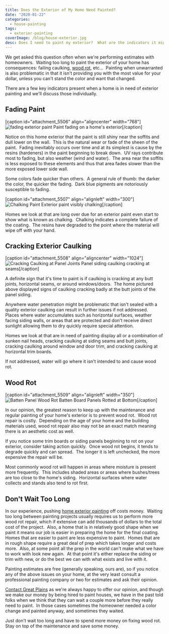 ```yaml
---
title: Does the Exterior of My Home Need Painted?
date: "2020-01-22"
categories:
  - house-painting
tags:
  - exterior-painting
coverImage: /blog/house-exterior.jpg
desc: Does I need to paint my exterior?  What are the indicators it might be time?
---
```


We get asked this question often when we're performing estimates with homeowners.  Waiting too long to paint the exterior of your home has consequences: failing caulking, [wood rot](https://greatplainspaintingkc.com/wood-rot-issues-prevention-kansas-city/), etc...  Painting when unwarranted is also problematic in that it isn't providing you with the most value for your dollar, unless you can't stand the color and want that changed.

There are a few key indicators present when a home is in need of exterior painting and we'll discuss those individually.

## Fading Paint

\[caption id="attachment_5506" align="aligncenter" width="768"\]![fading exterior paint](/blog/images/fading-768x1024.jpg) Paint fading on a home's exterior\[/caption\]



Notice on this home exterior that the paint is still shiny near the soffits and dull lower on the wall.  This is the natural wear or fade of the sheen of the paint.  Fading inevitably occurs over time and at its simplest is cause by the resins (hardeners) in the paint beginning to break down.  UV rays contribute most to fading, but also weather (wind and water).  The area near the soffits is less exposed to these elements and thus that area fades slower than the more exposed lower side wall.

Some colors fade quicker than others.  A general rule of thumb: the darker the color, the quicker the fading.  Dark blue pigments are notoriously susceptible to fading.

\[caption id="attachment_5507" align="alignleft" width="300"\]![Chalking Paint](/blog/images/chalking-300x240.jpg) Exterior paint visibly chalking\[/caption\]

Homes we look at that are long over due for an exterior paint even start to show what is known as chalking.  Chalking indicates a complete failure of the coating.  The resins have degraded to the point where the material will wipe off with your hand.

## Cracking Exterior Caulking

\[caption id="attachment_5508" align="aligncenter" width="1024"\]![Cracking Caulking at Panel Joints](/blog/images/cracking-1024x768.jpg) Panel siding caulking cracking at seams\[/caption\]

A definite sign that it's time to paint is if caulking is cracking at any butt joints, horizontal seams, or around windows/doors.  The home pictured above displayed signs of caulking cracking badly at the butt joints of the panel siding.

Anywhere water penetration might be problematic that isn't sealed with a quality exterior caulking can result in further issues if not addressed.  Places where water accumulates such as horizontal surfaces, weather facing siding walls, or areas that are protected and don't receive direct sunlight allowing them to dry quickly require special attention.

Homes we look at that are in need of painting display all or a combination of sunken nail heads, cracking caulking at siding seams and butt joints, cracking caulking around window and door trim, and cracking caulking at horizontal trim boards.

If not addressed, water will go where it isn't intended to and cause wood rot.

## Wood Rot

\[caption id="attachment_5509" align="alignleft" width="350"\]![Batten Panel Wood Rot](/blog/images/wood-rot-768x1024.jpg) Batten Board Panels Rotted at Bottom\[/caption\]

In our opinion, the greatest reason to keep up with the maintenance and regular painting of your home's exterior is to prevent wood rot.  Wood rot repair is costly.  Depending on the age of your home and the building materials used, wood rot repair also may not be an exact match meaning there is an aesthetic cost as well.

If you notice some trim boards or siding panels beginning to rot on your exterior, consider taking action quickly.  Once wood rot begins, it tends to degrade quickly and can spread.  The longer it is left unchecked, the more expensive the repair will be.

Most commonly wood rot will happen in areas where moisture is present more frequently.  This includes shaded areas or areas where bushes/trees are too close to the home's siding.  Horizontal surfaces where water collects and stands also tend to rot first.

## Don't Wait Too Long

In our experience, pushing [home exterior painting](https://greatplainspaintingkc.com/exterior-painting-kansas-city/) off costs money.  Waiting too long between painting projects usually requires us to perform more wood rot repair, which if extensive can add thousands of dollars to the total cost of the project.  Also, a home that is in relatively good shape when we paint it means our job is easier in preparing the home for the final coating.  Homes that are easier to paint are less expensive to paint.  Homes that are in rough shape require a great deal of prep which takes longer and costs more.  Also, at some point all the prep in the world can't make what we have to work with look new again.  At that point it's either replace the siding or trim with new, or do the best we can with what exists and live with it.

Painting estimates are free (generally speaking, ours are), so if you notice any of the above issues on your home, at the very least consult a professional painting company or two for estimates and ask their opinion.

[Contact Great Plains](https://greatplainspaintingkc.com/contact/) as we're always happy to offer our opinion, and though we make our money by being hired to paint houses, we have in the past told folks when we think that they can wait a couple more before they really need to paint.  In those cases sometimes the homeowner needed a color change and painted anyway, and sometimes they waited.

Just don't wait too long and have to spend more money on fixing wood rot.  Stay on top of the maintenance and save some money.
